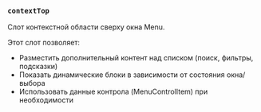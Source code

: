 ### `contextTop`

Слот контекстной области сверху окна Menu.

Этот слот позволяет:
- Разместить дополнительный контент над списком (поиск, фильтры, подсказки)
- Показать динамические блоки в зависимости от состояния окна/выбора
- Использовать данные контрола (MenuControlItem) при необходимости

